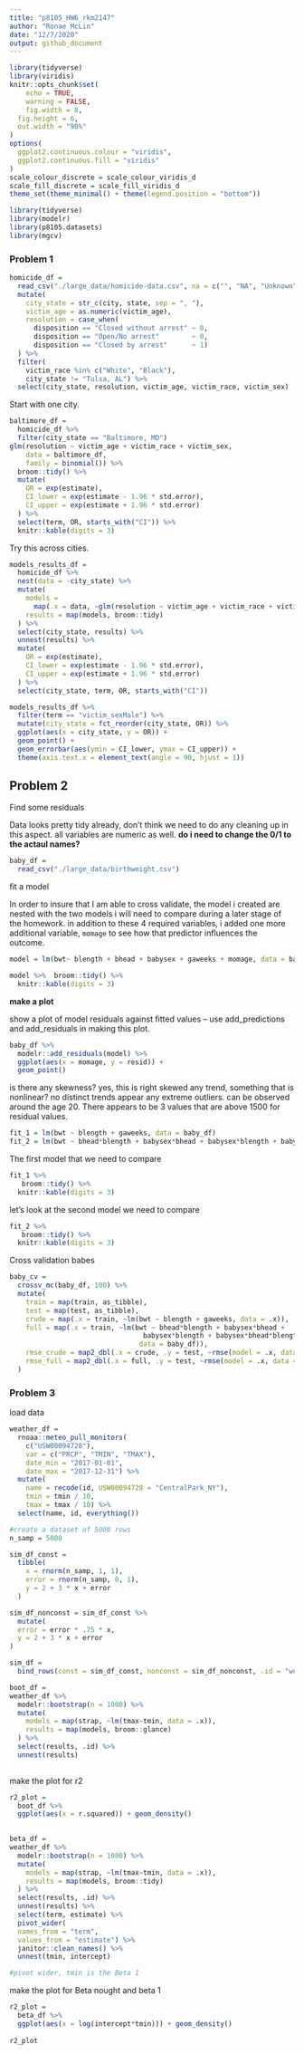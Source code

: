 ```yaml
---
title: "p8105_HW6_rkm2147"
author: "Ronae McLin"
date: "12/7/2020"
output: github_document
---
```



```r
library(tidyverse)
library(viridis)
knitr::opts_chunk$set(
	echo = TRUE,
	warning = FALSE,
	fig.width = 8, 
  fig.height = 6,
  out.width = "90%"
)
options(
  ggplot2.continuous.colour = "viridis",
  ggplot2.continuous.fill = "viridis"
)
scale_colour_discrete = scale_colour_viridis_d
scale_fill_discrete = scale_fill_viridis_d
theme_set(theme_minimal() + theme(legend.position = "bottom"))
```

```r
library(tidyverse)
library(modelr)
library(p8105.datasets)
library(mgcv)
```

### Problem 1

```r
homicide_df = 
  read_csv("./large_data/homicide-data.csv", na = c("", "NA", "Unknown")) %>% 
  mutate(
    city_state = str_c(city, state, sep = ", "),
    victim_age = as.numeric(victim_age),
    resolution = case_when(
      disposition == "Closed without arrest" ~ 0,
      disposition == "Open/No arrest"        ~ 0,
      disposition == "Closed by arrest"      ~ 1)
  ) %>% 
  filter(
    victim_race %in% c("White", "Black"),
    city_state != "Tulsa, AL") %>% 
  select(city_state, resolution, victim_age, victim_race, victim_sex)
```


Start with one city.

```r
baltimore_df =
  homicide_df %>% 
  filter(city_state == "Baltimore, MD")
glm(resolution ~ victim_age + victim_race + victim_sex, 
    data = baltimore_df,
    family = binomial()) %>% 
  broom::tidy() %>% 
  mutate(
    OR = exp(estimate),
    CI_lower = exp(estimate - 1.96 * std.error),
    CI_upper = exp(estimate + 1.96 * std.error)
  ) %>% 
  select(term, OR, starts_with("CI")) %>% 
  knitr::kable(digits = 3)
```


Try this across cities.

```r
models_results_df = 
  homicide_df %>% 
  nest(data = -city_state) %>% 
  mutate(
    models = 
      map(.x = data, ~glm(resolution ~ victim_age + victim_race + victim_sex, data = .x, family = binomial())),
    results = map(models, broom::tidy)
  ) %>% 
  select(city_state, results) %>% 
  unnest(results) %>% 
  mutate(
    OR = exp(estimate),
    CI_lower = exp(estimate - 1.96 * std.error),
    CI_upper = exp(estimate + 1.96 * std.error)
  ) %>% 
  select(city_state, term, OR, starts_with("CI")) 
```

```r
models_results_df %>% 
  filter(term == "victim_sexMale") %>% 
  mutate(city_state = fct_reorder(city_state, OR)) %>% 
  ggplot(aes(x = city_state, y = OR)) + 
  geom_point() + 
  geom_errorbar(aes(ymin = CI_lower, ymax = CI_upper)) + 
  theme(axis.text.x = element_text(angle = 90, hjust = 1))
```



## Problem 2

Find some residuals


Data looks pretty tidy already, don't think we need to do any cleaning up in this aspect. all variables are numeric as well. **do i need to change the 0/1 to the actaul names?**
```r
baby_df = 
  read_csv("./large_data/birthweight.csv")
```

fit a model

In order to insure that I am able to cross validate, the model i created are nested with the two models i will need to compare during a later stage of the homework.  in addition to these 4 required variables, i added one more additional variable, `momage` to see how that predictor influences the outcome.  


```r
model = lm(bwt~ blength + bhead + babysex + gaweeks + momage, data = baby_df)
```

```r
model %>%  broom::tidy() %>% 
  knitr::kable(digits = 3)
```

**make a plot**

show a plot of model residuals against fitted values – use add_predictions and add_residuals in making this plot.
```r
baby_df %>% 
  modelr::add_residuals(model) %>% 
  ggplot(aes(x = momage, y = resid)) + 
  geom_point()
```

is there any skewness? yes, this is right skewed
any trend, something that is nonlinear? no distinct trends appear
any extreme outliers. can be observed around the age 20.  There appears to be 3 values that are above 1500 for residual values. 

```r
fit_1 = lm(bwt ~ blength + gaweeks, data = baby_df)
fit_2 = lm(bwt ~ bhead*blength + babysex*bhead + babysex*blength + babysex*bhead*blength, data = baby_df)
```

The first model that we need to compare
```r
fit_1 %>% 
   broom::tidy() %>% 
  knitr::kable(digits = 3)
```

let's look at the second model we need to compare
```r
fit_2 %>% 
   broom::tidy() %>% 
  knitr::kable(digits = 3)
```


Cross validation babes
```r
baby_cv = 
  crossv_mc(baby_df, 100) %>% 
  mutate(
    train = map(train, as_tibble),
    test = map(test, as_tibble),
    crude = map(.x = train, ~lm(bwt ~ blength + gaweeks, data = .x)),
    full = map(.x = train, ~lm(bwt ~ bhead*blength + babysex*bhead +  
                                 babysex*blength + babysex*bhead*blength, 
                                data = baby_df)), 
    rmse_crude = map2_dbl(.x = crude, .y = test, ~rmse(model = .x, data = .y)),
    rmse_full = map2_dbl(.x = full, .y = test, ~rmse(model = .x, data = .y))
  )

```



### Problem 3

load data
```r
weather_df = 
  rnoaa::meteo_pull_monitors(
    c("USW00094728"),
    var = c("PRCP", "TMIN", "TMAX"), 
    date_min = "2017-01-01",
    date_max = "2017-12-31") %>%
  mutate(
    name = recode(id, USW00094728 = "CentralPark_NY"),
    tmin = tmin / 10,
    tmax = tmax / 10) %>%
  select(name, id, everything())
```


```r
#create a dataset of 5000 rows
n_samp = 5000

sim_df_const = 
  tibble(
    x = rnorm(n_samp, 1, 1),
    error = rnorm(n_samp, 0, 1),
    y = 2 + 3 * x + error
  )

sim_df_nonconst = sim_df_const %>% 
  mutate(
  error = error * .75 * x,
  y = 2 + 3 * x + error
)

sim_df = 
  bind_rows(const = sim_df_const, nonconst = sim_df_nonconst, .id = "weather_df") 
```


```r
boot_df = 
weather_df %>% 
  modelr::bootstrap(n = 1000) %>% 
  mutate(
    models = map(strap, ~lm(tmax~tmin, data = .x)),
    results = map(models, broom::glance)
  ) %>% 
  select(results, .id) %>% 
  unnest(results)
  

```

make the plot for r2
```r
r2_plot = 
  boot_df %>% 
  ggplot(aes(x = r.squared)) + geom_density()
  
```

```r
beta_df = 
weather_df %>% 
  modelr::bootstrap(n = 1000) %>% 
  mutate(
    models = map(strap, ~lm(tmax~tmin, data = .x)),
    results = map(models, broom::tidy)
  ) %>% 
  select(results, .id) %>% 
  unnest(results) %>% 
  select(term, estimate) %>% 
  pivot_wider(
  names_from = "term", 
  values_from = "estimate") %>% 
  janitor::clean_names() %>% 
  unnest(tmin, intercept)

#pivot wider, tmin is the Beta 1
```

make the plot for Beta nought and beta 1
```r
r2_plot = 
  beta_df %>% 
  ggplot(aes(x = log(intercept*tmin))) + geom_density()
 
r2_plot 
```

